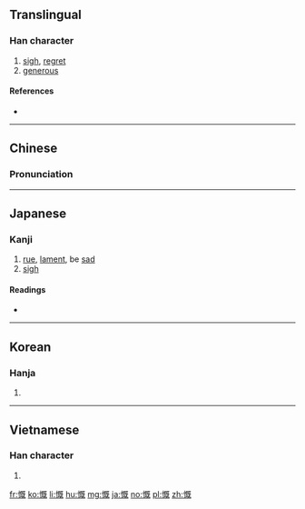 ==Translingual==

===Han character===
{{Han char|rn=61|rad=心|as=09|sn=12|four=91014|canj=PAIU|ids=⿰忄既}}

# [[sigh]], [[regret]]
# [[generous]]

====References====
* {{Han ref|kx=0399.240|dkj=11122|dj=0739.110|hdz=42331.120|uh=6168|ud=24936|bh=B46E|bd=46190}}

----

==Chinese==
{{zh-forms}}

===Pronunciation===
{{zh-pron
|m=kǎi
|c=koi2,koi3
|h=pfs=khói
|mc=y
|oc=y
|ma=
|cat=v,a
}}

----

==Japanese==

===Kanji===
{{ja-kanji|grade=c|rs=心09}}

# [[rue]], [[lament]], be [[sad]]
# [[sigh]]

====Readings====
* {{ja-readings|goon=[[かい]] (kai)|kanon=[[かい]] (kai)|kanyoon=[[がい]] (gai)|kun=[[なげく]] (nageku)}}

----

==Korean==

===Hanja===
{{ko-hanja|hangeul=개|eumhun=|rv=gae|mr=kae|y=kay}}

# {{defn|lang=ko|sort=心09}}

----

==Vietnamese==

===Han character===
{{vi-hantu|[[khái]], [[khới]]|rs=心09}}

# {{defn|lang=vi|sort=心09}}

[[fr:慨]]
[[ko:慨]]
[[li:慨]]
[[hu:慨]]
[[mg:慨]]
[[ja:慨]]
[[no:慨]]
[[pl:慨]]
[[zh:慨]]